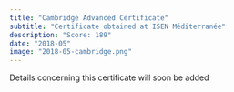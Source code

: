 ```yaml
---
title: "Cambridge Advanced Certificate"
subtitle: "Certificate obtained at ISEN Méditerranée"
description: "Score: 189"
date: "2018-05"
image: "2018-05-cambridge.png"
---
```


Details concerning this certificate will soon be added